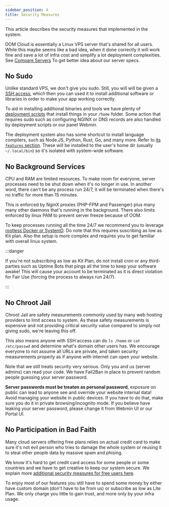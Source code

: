 ```yaml
---
sidebar_position: 4
title: Security Measures
---
```


This article describes the security measures that implemented in the system. 

DOM Cloud is essentially a Linux VPS server that's shared for all users. While this maybe seems like a bad idea, when it done correctly it will work fine and save a lot of infra cost and simplify a lot deployment complexities. See [Compare Servers](./compare-server.mdx) To get better idea about our server specs.

## No Sudo

Unlike standard VPS, we don't give you sudo. Still, you will will be given a [SSH access](https://www.cloudflare.com/learning/access-management/what-is-ssh/), which then you can used it to install additional software or libraries in order to make your app working correctly.

To aid in installing additional binaries and tools we have plenty of [deployment scripts](../features/deploy.mdx) that install things in your `/home` folder. Some action that requires sudo such as configuring NGINX or DNS records are also handled by deployment scripts or our panel Webmin.

The deployment system also has some shortcut to install language compilers, such as Node.JS, Python, Rust, Go, and many more. Refer to [its `features` section](../features/deploy.mdx#features). These will be installed to the user's home dir (usually `~/.local/bin`) so it's isolated with system-wide software.

## No Background Services

CPU and RAM are limited resources. To make room for everyone, server processes need to be shut down when it's no longer in use. In another word, there can't be any process run 24/7, it will be terminated when there's no traffic for more than 15 minutes.

This is enforced by NginX proxies (PHP-FPM and Passenger) plus many many other daemons that's running in the background. There also limits enforced by linux PAM to prevent server freeze because of OOM.

To keep processes running all the time 24/7 we recommend you to leverage [rootless Docker or SystemD](../deployment/docker.mdx). Do note that this requires suscribing as low as Kit plan. Also the setup is more complex and requires you to get familiar with overall linux system.

:::danger

If you're not subscribing as low as Kit Plan, do not install cron or any third-parties such as Uptime Bots that pings all the time to keep your software awake! This will cause your account to be terminated as it is direct violation for Fair Use (forcing the process to always run 24/7).

:::

## No Chroot Jail

Chroot Jail are safety measurements commonly used by many web hosting providers to limit access to system. As these safety measurements is expensive and not providing critical security value compared to simply not giving sudo, we're leaving this off.

This also means anyone with SSH access can do `ls /home` or `cat /etc/passwd` and determine what's domain other users has. We encourage everyone to not assume all URLs are private, and taken security measurements properly as if anyone with internet can open your website.

Note that we still treats security very serious. Only you and us (server admins) can read your code. We have Fail2Ban in place to prevent random people guessing your server password. 

**Server passwords must be treaten as personal password**, exposure on public can lead to anyone see and override your website internal data! Avoid managing your website in public devices. If you have to do that, make sure you do it in private browsing/incognito mode. If you believe have leaking your server password, please change it from Webmin UI or our Portal UI.

## No Participation in Bad Faith

Many cloud servers offering free plans relies on actual credit card to make sure it's not evil person who tries to damage the whole system or reusing it to steal other people data by massive spam and phising.

We know it's hard to get credit card access for some people or some countries and we have to get creative to keep our system secure. We explain more [additional security measures for free users here](./free-plan.mdx). 

To enjoy most of our features you still have to spend some money by either have custom domain (don't have to be from us) or subscribe as low as Lite Plan. We only charge you little to gain trust, and more only by your infra usage.
